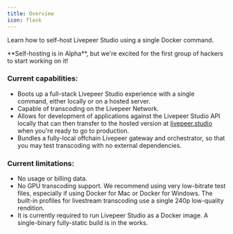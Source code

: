 ```yaml
---
title: Overview
icon: flask
---
```


Learn how to self-host Livepeer Studio using a single Docker command.

<Info>
  **Self-hosting is in Alpha**, but we're excited for the first group of hackers
  to start working on it!
</Info>

### Current capabilities:

- Boots up a full-stack Livepeer Studio experience with a single command, either
  locally or on a hosted server.
- Capable of transcoding on the Livepeer Network.
- Allows for development of applications against the Livepeer Studio API locally
  that can then transfer to the hosted version at
  [livepeer.studio](https://livepeer.studio) when you're ready to go to
  production.
- Bundles a fully-local offchain Livepeer gateway and orchestrator, so that you
  may test transcoding with no external dependencies.

### Current limitations:

- No usage or billing data.
- No GPU transcoding support. We recommend using very low-bitrate test files,
  especially if using Docker for Mac or Docker for Windows. The built-in
  profiles for livestream transcoding use a single 240p low-quality rendition.
- It is currently required to run Livepeer Studio as a Docker image. A
  single-binary fully-static build is in the works.

